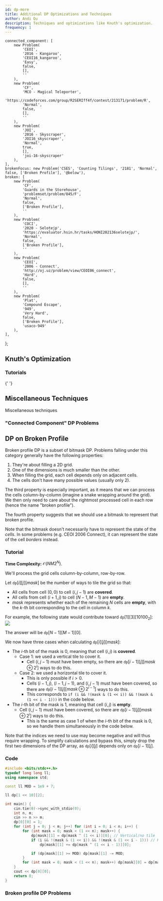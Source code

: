 ```yaml
---
id: dp-more
title: Additional DP Optimizations and Techniques
author: Andi Qu
description: Techniques and optimizations like Knuth's optimization.
frequency: 1
---
```


	connected_component: [
		new Problem(
			'CEOI',
			'2016 - Kangaroo',
			'CEOI16_kangaroo',
			'Easy',
			false,
			[],
			''
		),
		new Problem(
			'CF',
			'MCO - Magical Teleporter',
			'https://codeforces.com/group/R2SERIff4f/contest/213171/problem/R',
			'Normal',
			false,
			[],
			''
		),
		new Problem(
			'JOI',
			'2016 - Skyscraper',
			'JOI16_skyscraper',
			'Normal',
			true,
			[],
			'joi-16-skyscraper'
		),
	],
	brokenFocus: new Problem('CSES', 'Counting Tilings', '2181', 'Normal', false, ['Broken Profile'], '@below'),
	broken: [
		new Problem(
			'CF',
			'Guards in the Storehouse',
			'problemset/problem/845/F',
			'Normal',
			false,
			['Broken Profile'],
			''
		),
		new Problem(
			'COCI',
			'2020 - Selotejp',
			'https://evaluator.hsin.hr/tasks/HONI202136selotejp/',
			'Normal',
			false,
			['Broken Profile'],
			''
		),
		new Problem(
			'CEOI',
			'2006 - Connect',
			'http://oj.uz/problem/view/CEOI06_connect',
			'Hard',
			false,
			[],
			''
		),
		new Problem(
			'Plat',
			'Compound Escape',
			'949',
			'Very Hard',
			false,
			['Broken Profile'],
			'usaco-949'
		),
	],
};

## Knuth's Optimization

<IncompleteSection />

### Tutorials

<Resources>
	<Resource
		source="Jeffrey Xiao"
		title="Knuth's Optimization"
		url="https://jeffreyxiao.me/blog/knuths-optimization"
	></Resource>
	<Resource source="GCP" title="15.4.3 - Knuth's Optimization">
		{' '}
	</Resource>
</Resources>

## Miscellaneous Techniques

<Resources>
	<Resource source="CF" title="zscoder - Nontrivial DP Techniques" url="47764">
		Miscellaneous techniques
	</Resource>
</Resources>

<!-- <Optional title="Application">

Queue with 2 stacks is used to remove a factor of $\mathcal{O}(\log N)$ in [USACO Plat - Mowing Mischief](http://www.usaco.org/index.php?page=viewproblem2&cpid=926).

</Optional> -->

### "Connected Component" DP Problems

<Problems problems={problems.connected_component} />

## DP on Broken Profile

<!-- <Resources>
	<Resource
		source="cp-algo"
		title="DP on Broken Profile"
		url="dynamic_programming/profile-dynamics.html"
	>
		{' '}
	</Resource>
</Resources> -->

Broken profile DP is a subset of bitmask DP. Problems falling under this category generally have the following properties:
1. They're about filling a 2D grid.
2. One of the dimensions is much smaller than the other.
3. When filling the grid, each cell depends only on adjacent cells.
4. The cells don't have many possible values (usually only 2).

The third property is especially important, as it means that we can process the cells column-by-column (imagine a snake wrapping around the grid). We then only need to care about the rightmost processed cell in each row (hence the name "broken profile").

The fourth property suggests that we should use a bitmask to represent that broken profile.

<Warning>

Note that the bitmask doesn't necessarily have to represent the state of the *cells*. In some problems (e.g. CEOI 2006 Connect), it can represent the state of the cell *borders* instead.

</Warning>

<FocusProblem problem={problems.brokenFocus} />

### Tutorial

**Time Complexity:** $\mathcal O(NM 2^N)$.

We'll process the grid cells column-by-column, row-by-row.

Let $\texttt{dp}[i][j][mask]$ be the number of ways to tile the grid so that:
- All cells from cell $(0, 0)$ to cell $(i, j - 1)$ are **covered**.
- All cells from cell $(i + 1, j)$ to cell $(N - 1, M - 1)$ are **empty**.
- $mask$ represents whether each of the remaining $N$ cells are **empty**, with the $k$-th bit corresponding to the cell in column $k$.

For example, the following state would contribute toward $\texttt{dp}[1][3][10100_2]$:
![](broken-profile-state-example.png)

The answer will be $\texttt{dp}[N - 1][M - 1][0]$.

We now have three cases when calculating $\texttt{dp}[i][j][mask]$:
- The $i$-th bit of the mask is 0, meaning that cell $(i, j)$ is **covered**.
	- Case 1: we used a vertical tile to cover it.
		- Cell $(i, j - 1)$ must have been empty, so there are $\texttt{dp}[i - 1][j][mask \oplus 2^i]$ ways to do this.
	- Case 2: we used a horizontal tile to cover it.
		- This is only possible if $i > 0$.
		- Cells $(i - 1, j)$, $(i - 1, j - 1)$, and $(i, j - 1)$ must have been covered, so there are $\texttt{dp}[i - 1][j][mask \oplus 2^{i - 1}]$ ways to do this.
		- This corresponds to `if (i && !(mask & (1 << i)) && !(mask & (1 << i - 1)))` in the code below.
- The $i$-th bit of the mask is 1, meaning that cell $(i, j)$ is **empty**.
	- Cell $(i, j - 1)$ must have been covered, so there are $\texttt{dp}[i - 1][j][mask \oplus 2^i]$ ways to do this.
		- This is the same as case 1 of when the $i$-th bit of the mask is 0, so we handle them simultaneously in the code below.

Note that the indices we need to use may become negative and will thus require wrapping. To simplify calculations and bypass this, simply drop
the first two dimensions of the DP array, as $\texttt{dp}[i][j]$ depends only on $\texttt{dp}[i - 1][j]$.

### Code

<LanguageSection>

<CPPSection>

```cpp
#include <bits/stdc++.h>
typedef long long ll;
using namespace std;

const ll MOD = 1e9 + 7;

ll dp[1 << 10][2];

int main() {
	cin.tie(0)->sync_with_stdio(0);
	int n, m;
	cin >> n >> m;
	dp[0][0] = 1;
	for (int j = 0; j < m; j++) for (int i = 0; i < n; i++) {
		for (int mask = 0; mask < (1 << n); mask++) {
			dp[mask][1] = dp[mask ^ (1 << i)][0]; // Vertical/no tile
			if (i && !(mask & (1 << i)) && !(mask & (1 << i - 1))) // Horizontal tile
				dp[mask][1] += dp[mask ^ (1 << i - 1)][0];

			if (dp[mask][1] >= MOD) dp[mask][1] -= MOD;
		}
		for (int mask = 0; mask < (1 << n); mask++) dp[mask][0] = dp[mask][1];
	}
	cout << dp[0][0];
	return 0;
}
```

</CPPSection>

</LanguageSection>

### Broken profile DP Problems

<Problems problems={problems.broken} />
